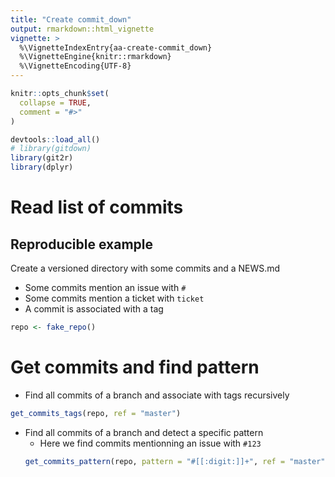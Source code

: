 ```yaml
---
title: "Create commit_down"
output: rmarkdown::html_vignette
vignette: >
  %\VignetteIndexEntry{aa-create-commit_down}
  %\VignetteEngine{knitr::rmarkdown}
  %\VignetteEncoding{UTF-8}
---
```


```r
knitr::opts_chunk$set(
  collapse = TRUE,
  comment = "#>"
)
```

```r
devtools::load_all()
# library(gitdown)
library(git2r)
library(dplyr)
```

# Read list of commits

## Reproducible example

Create a versioned directory with some commits and a NEWS.md

- Some commits mention an issue with `#`
- Some commits mention a ticket with `ticket`
- A commit is associated with a tag

```r
repo <- fake_repo()
```

# Get commits and find pattern

- Find all commits of a branch and associate with tags recursively

```r
get_commits_tags(repo, ref = "master")
```

- Find all commits of a branch and detect a specific pattern
    + Here we find commits mentionning an issue with `#123`
```r
get_commits_pattern(repo, pattern = "#[[:digit:]]+", ref = "master")
```

